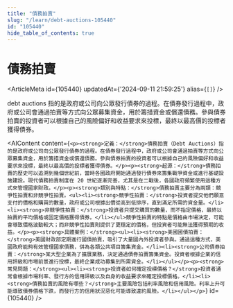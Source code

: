 ```yaml
---
title: "債務拍賣"
slug: "/learn/debt-auctions-105440"
id: "105440"
hide_table_of_contents: true
---
```



# 債務拍賣

<ArticleMeta id={105440} updatedAt={'2024-09-11 21:59:25'} alias={`[]`} />
<div className='border-solid border-b border-t-0 my-4 border-[var(--ifm-color-gray-300)]' />

debt auctions 指的是政府或公司向公眾發行債券的過程。在債券發行過程中，政府或公司會通過拍賣等方式向公眾募集資金，用於籌措資金或償還債務。參與債券拍賣的投資者可以根據自己的風險偏好和收益要求來投標，最終以最高價的投標者獲得債券。

<AIContent content={`<p><strong>定義：</strong>債務拍賣（Debt Auctions）指的是政府或公司向公眾發行債券的過程。在債券發行過程中，政府或公司會通過拍賣等方式向公眾募集資金，用於籌措資金或償還債務。參與債券拍賣的投資者可以根據自己的風險偏好和收益要求來投標，最終以最高價的投標者獲得債券。</p><p><strong>起源：</strong>債務拍賣的歷史可以追溯到幾個世紀前，當時各國政府開始通過發行債券來籌集戰爭資金或進行基礎設施建設。現代債務拍賣制度在 20 世紀逐漸完善，尤其是在二戰後，各國政府頻繁使用這種方式來管理國家財政。</p><p><strong>類別與特點：</strong>債務拍賣主要分為兩類：競爭性拍賣和非競爭性拍賣。<ul><li><strong>競爭性拍賣：</strong>投資者提交他們願意支付的價格和購買的數量，政府或公司根據出價從高到低排序，直到滿足所需的資金量。</li><li><strong>非競爭性拍賣：</strong>投資者只提交購買的數量，而不指定價格，最終以拍賣的平均價格或固定價格獲得債券。</li></ul>競爭性拍賣的特點是價格由市場決定，可能會導致價格波動較大；而非競爭性拍賣則提供了更穩定的價格，但投資者可能無法獲得預期的收益。</p><p><strong>具體案例：</strong><ul><li><strong>美國國債拍賣：</strong>美國財政部定期進行國債拍賣，吸引了大量國內外投資者參與。通過這種方式，美國政府能夠有效管理國家債務，併為各類公共項目籌集資金。</li><li><strong>公司債券拍賣：</strong>某大型企業為了擴展業務，決定通過債券拍賣籌集資金。投資者根據企業的信用評級和市場前景進行投標，最終企業成功募集到所需資金。</li></ul></p><p><strong>常見問題：</strong><ul><li><strong>投資者如何確定投標價格？</strong>投資者通常會根據市場利率、發行方的信用評級以及自身的收益要求來確定投標價格。</li><li><strong>債務拍賣的風險有哪些？</strong>主要風險包括利率風險和信用風險。利率上升可能導致債券價格下跌，而發行方的信用狀況惡化可能導致違約風險。</li></ul></p>`} id={105440} />
